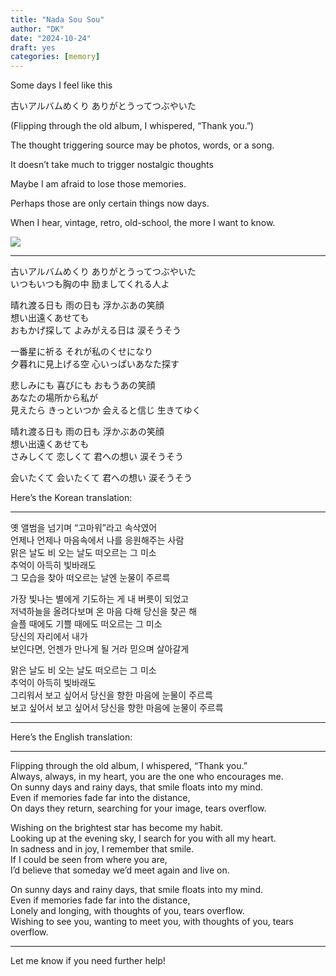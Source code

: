 ```yaml
---
title: "Nada Sou Sou"
author: "DK"
date: "2024-10-24"
draft: yes
categories: [memory]
---
```


Some days I feel like this

古いアルバムめくり ありがとうってつぶやいた

(Flipping through the old album, I whispered, "Thank you.")

The thought triggering source may be photos, words, or a song.

It doesn't take much to trigger nostalgic thoughts

Maybe I am afraid to lose those memories.

Perhaps those are only certain things now days.

When I hear, vintage, retro, old-school, the more I want to know.

![](images/IMG_2944.JPG)

------------------------------------------------------------------------

古いアルバムめくり ありがとうってつぶやいた\
いつもいつも胸の中 励ましてくれる人よ

晴れ渡る日も 雨の日も 浮かぶあの笑顔\
想い出遠くあせても\
おもかげ探して よみがえる日は 涙そうそう

一番星に祈る それが私のくせになり\
夕暮れに見上げる空 心いっぱいあなた探す

悲しみにも 喜びにも おもうあの笑顔\
あなたの場所から私が\
見えたら きっといつか 会えると信じ 生きてゆく

晴れ渡る日も 雨の日も 浮かぶあの笑顔\
想い出遠くあせても\
さみしくて 恋しくて 君への想い 涙そうそう

会いたくて 会いたくて 君への想い 涙そうそう

Here’s the Korean translation:

------------------------------------------------------------------------

옛 앨범을 넘기며 "고마워"라고 속삭였어\
언제나 언제나 마음속에서 나를 응원해주는 사람\
맑은 날도 비 오는 날도 떠오르는 그 미소\
추억이 아득히 빛바래도\
그 모습을 찾아 떠오르는 날엔 눈물이 주르륵

가장 빛나는 별에게 기도하는 게 내 버릇이 되었고\
저녁하늘을 올려다보며 온 마음 다해 당신을 찾곤 해\
슬플 때에도 기쁠 때에도 떠오르는 그 미소\
당신의 자리에서 내가\
보인다면, 언젠가 만나게 될 거라 믿으며 살아갈게

맑은 날도 비 오는 날도 떠오르는 그 미소\
추억이 아득히 빛바래도\
그리워서 보고 싶어서 당신을 향한 마음에 눈물이 주르륵\
보고 싶어서 보고 싶어서 당신을 향한 마음에 눈물이 주르륵

------------------------------------------------------------------------

Here’s the English translation:

------------------------------------------------------------------------

Flipping through the old album, I whispered, "Thank you."\
Always, always, in my heart, you are the one who encourages me.\
On sunny days and rainy days, that smile floats into my mind.\
Even if memories fade far into the distance,\
On days they return, searching for your image, tears overflow.

Wishing on the brightest star has become my habit.\
Looking up at the evening sky, I search for you with all my heart.\
In sadness and in joy, I remember that smile.\
If I could be seen from where you are,\
I’d believe that someday we’d meet again and live on.

On sunny days and rainy days, that smile floats into my mind.\
Even if memories fade far into the distance,\
Lonely and longing, with thoughts of you, tears overflow.\
Wishing to see you, wanting to meet you, with thoughts of you, tears overflow.

------------------------------------------------------------------------

Let me know if you need further help!
